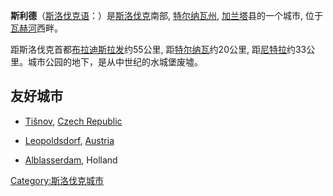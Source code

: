 {{Infobox City
|chinese_name = 斯利德
|official_name = Sereď
|image_flag= 
|image_seal= Coat of arms of Sereď.png
|image_map = 
|mapsize = 
|subdivision_type = [[国家|国家]]
|subdivision_name =  [[斯洛伐克|斯洛伐克]]
|leader_title = 
|leader_name =
|region= 
|departement= 
|party=
|mandat=since = 
|area_total = 30.454
|population_as_of  = 2010-01-01
|population_total = 17,224
|population_density = 
|timezone = +1
|latd = 
|latm = 
|lats = 
|latNS = 
|longd = 
|longm = 
|longs = 
|longEW = 
|website = http://www.sered.sk/
|}}

'''斯利德'''（[[斯洛伐克语|斯洛伐克语]]：'''{{lang|sk|Sereď}}'''）是[[斯洛伐克|斯洛伐克]]南部, [[特尔纳瓦州|特尔纳瓦州]], [[加兰塔|加兰塔]]县的一个城市, 位于[[瓦赫河|瓦赫河]]西畔。

距斯洛伐克首都[[布拉迪斯拉发|布拉迪斯拉发]]约55公里, 距[[特尔纳瓦|特尔纳瓦]]约20公里, 距[[尼特拉|尼特拉]]约33公里。城市公园的地下，是从中世纪的水城堡废墟。

== 友好城市 ==
*{{flagicon|Czech Republic}} [[Tišnov|Tišnov]], [[Czech_Republic|Czech Republic]]
*{{flagicon|Austria}} [[Leopoldsdorf|Leopoldsdorf]], [[Austria|Austria]]
*{{flagicon|Holland}} [[Alblasserdam|Alblasserdam]], Holland

{{Commonscat|Sereď}}

[[Category:斯洛伐克城市|Category:斯洛伐克城市]]

{{stub|斯洛伐克}}
